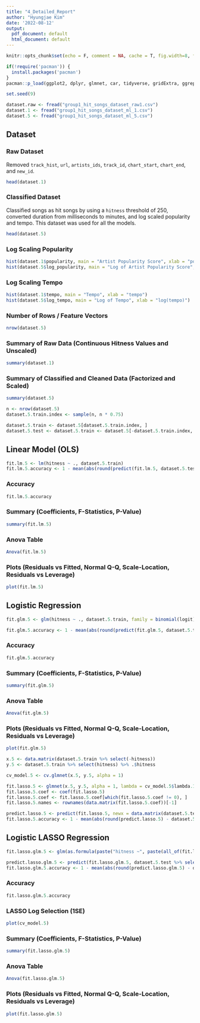 ```yaml
---
title: "4_Detailed_Report"
author: "Hyungjae Kim"
date: '2022-08-12'
output:
  pdf_document: default
  html_document: default
---
```


```r
knitr::opts_chunk$set(echo = F, comment = NA, cache = T, fig.width=8, fig.height=4)

if(!require('pacman')) {
  install.packages('pacman')
}
pacman::p_load(ggplot2, dplyr, glmnet, car, tidyverse, gridExtra, ggrepel, plotly, skimr, data.table, xtable) 

set.seed(9)
```

```r
dataset.raw <- fread("group1_hit_songs_dataset_raw1.csv")
dataset.1 <- fread("group1_hit_songs_dataset_ml_1.csv") 
dataset.5 <- fread("group1_hit_songs_dataset_ml_5.csv") 
```

## Dataset
### Raw Dataset
Removed `track_hist`, `url`, `artists_ids`, `track_id`, `chart_start`, `chart_end`, and `new_id`.
```r
head(dataset.1)
```

### Classified Dataset
Classified songs as hit songs by using a `hitness` threshold of 250, converted duration from milliseconds to minutes, and log scaled popularity and tempo. This dataset was used for all the models.
```r
head(dataset.5)
```

### Log Scaling Popularity
```r
hist(dataset.1$popularity, main = "Artist Popularity Score", xlab = "popularity")
hist(dataset.5$log_popularity, main = "Log of Artist Popularity Score", xlab = "log(popularity)")
```

### Log Scaling Tempo
```r
hist(dataset.1$tempo, main = "Tempo", xlab = "tempo")
hist(dataset.5$log_tempo, main = "Log of Tempo", xlab = "log(tempo)")
```

### Number of Rows / Feature Vectors
```r
nrow(dataset.5)
```

### Summary of Raw Data (Continuous Hitness Values and Unscaled)
```r
summary(dataset.1)
```

### Summary of Classified and Cleaned Data (Factorized and Scaled)
```r
summary(dataset.5)
```

```r
n <- nrow(dataset.5)
dataset.5.train.index <- sample(n, n * 0.75)

dataset.5.train <- dataset.5[dataset.5.train.index, ]
dataset.5.test <- dataset.5.train <- dataset.5[-dataset.5.train.index, ]
```

## Linear Model (OLS)
```r
fit.lm.5 <- lm(hitness ~ ., dataset.5.train)
fit.lm.5.accuracy <- 1 - mean(abs(round(predict(fit.lm.5, dataset.5.test)) - dataset.5.test$hitness))
```

### Accuracy
```r
fit.lm.5.accuracy
```

### Summary (Coefficients, F-Statistics, P-Value)
```r
summary(fit.lm.5)
```

### Anova Table
```r
Anova(fit.lm.5)
```

### Plots (Residuals vs Fitted, Normal Q-Q, Scale-Location, Residuals vs Leverage)
```r
plot(fit.lm.5)
```

## Logistic Regression
```r
fit.glm.5 <- glm(hitness ~ ., dataset.5.train, family = binomial(logit))

fit.glm.5.accuracy <- 1 - mean(abs(round(predict(fit.glm.5, dataset.5.test, type = "response")) - dataset.5.test$hitness))
```

### Accuracy
```r
fit.glm.5.accuracy
```

### Summary (Coefficients, F-Statistics, P-Value)
```r
summary(fit.glm.5)
```

### Anova Table
```r
Anova(fit.glm.5)
```
### Plots (Residuals vs Fitted, Normal Q-Q, Scale-Location, Residuals vs Leverage)
```r
plot(fit.glm.5)
```

```r
x.5 <- data.matrix(dataset.5.train %>% select(-hitness))
y.5 <- dataset.5.train %>% select(hitness) %>% .$hitness

cv_model.5 <- cv.glmnet(x.5, y.5, alpha = 1)

fit.lasso.5 <- glmnet(x.5, y.5, alpha = 1, lambda = cv_model.5$lambda.1se)
fit.lasso.5.coef <- coef(fit.lasso.5)
fit.lasso.5.coef <- fit.lasso.5.coef[which(fit.lasso.5.coef != 0), ]
fit.lasso.5.names <- rownames(data.matrix(fit.lasso.5.coef))[-1]

predict.lasso.5 <- predict(fit.lasso.5, newx = data.matrix(dataset.5.test %>% select(-hitness)), type = "response")
fit.lasso.5.accuracy <- 1 - mean(abs(round(predict.lasso.5) - dataset.5.test$hitness))
```

## Logistic LASSO Regression
```r
fit.lasso.glm.5 <- glm(as.formula(paste("hitness ~", paste(all_of(fit.lasso.5.names), collapse = " + "))), dataset.5.train, family = binomial(logit))

predict.lasso.glm.5 <- predict(fit.lasso.glm.5, dataset.5.test %>% select(all_of(fit.lasso.5.names)), type = "response")
fit.lasso.glm.5.accuracy <- 1 - mean(abs(round(predict.lasso.glm.5) - dataset.5.test$hitness))
```

### Accuracy
```r
fit.lasso.glm.5.accuracy
```

### LASSO Log Selection (1SE)
```r
plot(cv_model.5)
```

### Summary (Coefficients, F-Statistics, P-Value)
```r
summary(fit.lasso.glm.5)
```

### Anova Table
```r
Anova(fit.lasso.glm.5)
```

### Plots (Residuals vs Fitted, Normal Q-Q, Scale-Location, Residuals vs Leverage)
```r
plot(fit.lasso.glm.5)
```